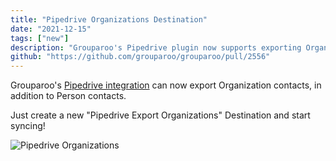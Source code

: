 ```yaml
---
title: "Pipedrive Organizations Destination"
date: "2021-12-15"
tags: ["new"]
description: "Grouparoo's Pipedrive plugin now supports exporting Organizations"
github: "https://github.com/grouparoo/grouparoo/pull/2556"
---
```


Grouparoo's [Pipedrive integration](/integrations/destinations/pipedrive) can now export Organization contacts, in addition to Person contacts.

Just create a new "Pipedrive Export Organizations" Destination and start syncing!

<Image
  alt="Pipedrive Organizations"
  src="releases/2021-12-15-pipedrive-organizations.png"
  width={1000}
  height={181}
/>
